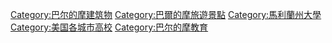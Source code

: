 [[Category:巴尔的摩建筑物|Category:巴尔的摩建筑物]]
[[Category:巴爾的摩旅遊景點|Category:巴爾的摩旅遊景點]]
[[Category:馬利蘭州大學|Category:馬利蘭州大學]]
[[Category:美国各城市高校|Category:美国各城市高校]]
[[Category:巴尔的摩教育|Category:巴尔的摩教育]]